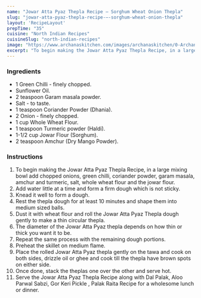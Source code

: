 ---
name: "Jowar Atta Pyaz Thepla Recipe – Sorghum Wheat Onion Thepla"
slug: "jowar-atta-pyaz-thepla-recipe-–-sorghum-wheat-onion-thepla"
layout: 'RecipeLayout'
prepTime: "35"
cuisine: "North Indian Recipes"
cuisineSlug: "north-indian-recipes"
image: "https://www.archanaskitchen.com/images/archanaskitchen/0-Archanas-Kitchen-Recipes/2018/April-18/Jowar_Atta_Pyaz_Thepla_Jowar_Onion_Paratha-3.jpg"
excerpt: "To begin making the Jowar Atta Pyaz Thepla Recipe, in a large mixing bowl add chopped onions, green chilli, coriander powder, garam masala, amchur and turmeric, salt, whole wheat flour and the jowar flour"
---

### Ingredients

- 1 Green Chilli - finely chopped.
- Sunflower Oil.
- 2 teaspoon Garam masala powder.
- Salt - to taste.
- 1 teaspoon Coriander Powder (Dhania).
- 2 Onion - finely chopped.
- 1 cup Whole Wheat Flour.
- 1 teaspoon Turmeric powder (Haldi).
- 1-1/2 cup Jowar Flour (Sorghum).
- 2 teaspoon Amchur (Dry Mango Powder).

### Instructions

1. To begin making the Jowar Atta Pyaz Thepla Recipe, in a large mixing bowl add chopped onions, green chilli, coriander powder, garam masala, amchur and turmeric, salt, whole wheat flour and the jowar flour.
1. Add water little at a time and form a firm dough which is not sticky.
1. Knead it well to form a dough.
1. Rest the thepla dough for at least 10 minutes and shape them into medium sized balls.
1. Dust it with wheat flour and roll the Jowar Atta Pyaz Thepla dough gently to make a thin circular thepla.
1. The diameter of the Jowar Atta Pyaz thepla depends on how thin or thick you want it to be.
1. Repeat the same process with the remaining dough portions.
1. Preheat the skillet on medium flame.
1. Place the rolled Jowar Atta Pyaz thepla gently on the tawa and cook on both sides, drizzle oil or ghee and cook till the thepla have brown spots on either side.
1. Once done, stack the theplas one over the other and serve hot.
1. Serve the Jowar Atta Pyaz Thepla Recipe along with Dal Palak, Aloo Parwal Sabzi,  Gor Keri Pickle , Palak Raita Recipe for a wholesome lunch or dinner.
